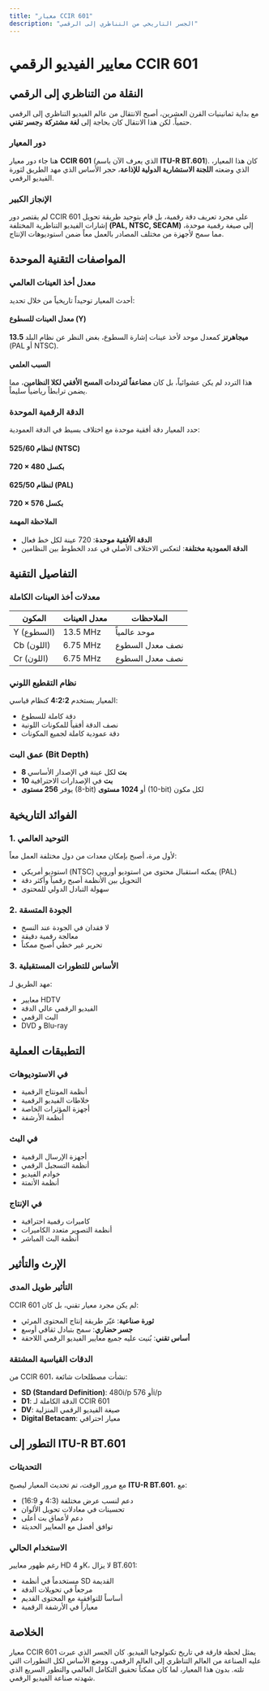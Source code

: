 ```yaml
---
title: "معيار CCIR 601"
description: "الجسر التاريخي من التناظري إلى الرقمي"
---
```


# معايير الفيديو الرقمي CCIR 601

## النقلة من التناظري إلى الرقمي

مع بداية ثمانينيات القرن العشرين، أصبح الانتقال من عالم الفيديو التناظري إلى الرقمي حتمياً. لكن هذا الانتقال كان بحاجة إلى **لغة مشتركة** و**جسر تقني**.

### دور المعيار
هنا جاء دور معيار **CCIR 601** (الذي يعرف الآن باسم **ITU-R BT.601**). كان هذا المعيار، الذي وضعته **اللجنة الاستشارية الدولية للإذاعة**، حجر الأساس الذي مهد الطريق لثورة الفيديو الرقمي.

### الإنجاز الكبير
لم يقتصر دور CCIR 601 على مجرد تعريف دقة رقمية، بل قام بتوحيد طريقة تحويل إشارات الفيديو التناظرية المختلفة **(PAL, NTSC, SECAM)** إلى صيغة رقمية موحدة، مما سمح لأجهزة من مختلف المصادر بالعمل معاً ضمن استوديوهات الإنتاج.

## المواصفات التقنية الموحدة

### معدل أخذ العينات العالمي

أحدث المعيار توحيداً تاريخياً من خلال تحديد:

#### معدل العينات للسطوع (Y)
**13.5 ميجاهرتز** كمعدل موحد لأخذ عينات إشارة السطوع، بغض النظر عن نظام البلد (PAL أو NTSC).

#### السبب العلمي
هذا التردد لم يكن عشوائياً، بل كان **مضاعفاً لترددات المسح الأفقي لكلا النظامين**، مما يضمن ترابطاً رياضياً سليماً.

### الدقة الرقمية الموحدة

حدد المعيار دقة أفقية موحدة مع اختلاف بسيط في الدقة العمودية:

#### لنظام 525/60 (NTSC)
**720 × 480 بكسل**

#### لنظام 625/50 (PAL)
**720 × 576 بكسل**

#### الملاحظة المهمة
- **الدقة الأفقية موحدة**: 720 عينة لكل خط فعال
- **الدقة العمودية مختلفة**: لتعكس الاختلاف الأصلي في عدد الخطوط بين النظامين

## التفاصيل التقنية

### معدلات أخذ العينات الكاملة

| المكون | معدل العينات | الملاحظات |
|--------|--------------|-----------|
| Y (السطوع) | 13.5 MHz | موحد عالمياً |
| Cb (اللون) | 6.75 MHz | نصف معدل السطوع |
| Cr (اللون) | 6.75 MHz | نصف معدل السطوع |

### نظام التقطيع اللوني
المعيار يستخدم **4:2:2** كنظام قياسي:
- دقة كاملة للسطوع
- نصف الدقة أفقياً للمكونات اللونية
- دقة عمودية كاملة لجميع المكونات

### عمق البت (Bit Depth)
- **8 بت** لكل عينة في الإصدار الأساسي
- **10 بت** في الإصدارات الاحترافية
- يوفر **256 مستوى** (8-bit) أو **1024 مستوى** (10-bit) لكل مكون

## الفوائد التاريخية

### 1. التوحيد العالمي
لأول مرة، أصبح بإمكان معدات من دول مختلفة العمل معاً:
- استوديو أمريكي (NTSC) يمكنه استقبال محتوى من استوديو أوروبي (PAL)
- التحويل بين الأنظمة أصبح رقمياً وأكثر دقة
- سهولة التبادل الدولي للمحتوى

### 2. الجودة المتسقة
- لا فقدان في الجودة عند النسخ
- معالجة رقمية دقيقة
- تحرير غير خطي أصبح ممكناً

### 3. الأساس للتطورات المستقبلية
مهد الطريق لـ:
- معايير HDTV
- الفيديو الرقمي عالي الدقة
- البث الرقمي
- DVD و Blu-ray

## التطبيقات العملية

### في الاستوديوهات
- أنظمة المونتاج الرقمية
- خلاطات الفيديو الرقمية
- أجهزة المؤثرات الخاصة
- أنظمة الأرشفة

### في البث
- أجهزة الإرسال الرقمية
- أنظمة التسجيل الرقمي
- خوادم الفيديو
- أنظمة الأتمتة

### في الإنتاج
- كاميرات رقمية احترافية
- أنظمة التصوير متعدد الكاميرات
- أنظمة البث المباشر

## الإرث والتأثير

### التأثير طويل المدى
CCIR 601 لم يكن مجرد معيار تقني، بل كان:
- **ثورة صناعية**: غيّر طريقة إنتاج المحتوى المرئي
- **جسر حضاري**: سمح بتبادل ثقافي أوسع
- **أساس تقني**: بُنيت عليه جميع معايير الفيديو الرقمي اللاحقة

### الدقات القياسية المشتقة
من CCIR 601، نشأت مصطلحات شائعة:
- **SD (Standard Definition)**: 480i/p أو 576i/p
- **D1**: الدقة الكاملة لـ CCIR 601
- **DV**: صيغة الفيديو الرقمي المنزلية
- **Digital Betacam**: معيار احترافي

## التطور إلى ITU-R BT.601

### التحديثات
مع مرور الوقت، تم تحديث المعيار ليصبح **ITU-R BT.601**، مع:
- دعم لنسب عرض مختلفة (4:3 و 16:9)
- تحسينات في معادلات تحويل الألوان
- دعم لأعماق بت أعلى
- توافق أفضل مع المعايير الحديثة

### الاستخدام الحالي
رغم ظهور معايير HD و 4K، لا يزال BT.601:
- مستخدماً في أنظمة SD القديمة
- مرجعاً في تحويلات الدقة
- أساساً للتوافقية مع المحتوى القديم
- معياراً في الأرشفة الرقمية

## الخلاصة

معيار CCIR 601 يمثل لحظة فارقة في تاريخ تكنولوجيا الفيديو. كان الجسر الذي عبرت عليه الصناعة من العالم التناظري إلى العالم الرقمي، ووضع الأساس لكل التطورات التي تلته. بدون هذا المعيار، لما كان ممكناً تحقيق التكامل العالمي والتطور السريع الذي شهدته صناعة الفيديو الرقمي.